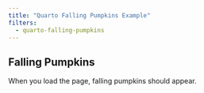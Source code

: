 ```yaml
---
title: "Quarto Falling Pumpkins Example"
filters:
  - quarto-falling-pumpkins
---
```


## Falling Pumpkins

When you load the page, falling pumpkins should appear.